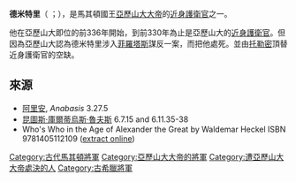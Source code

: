 '''德米特里'''（{{lang-el|Δημήτριος}} ；{{bd|?||前330年|catIdx=P}}），是馬其頓國王[[亞歷山大大帝|亞歷山大大帝]]的[[近身護衛官|近身護衛官]]之一。

他在亞歷山大即位的前336年開始，到前330年為止是亞歷山大的[[近身護衛官|近身護衛官]]。但因為亞歷山大認為德米特里涉入[[菲羅塔斯|菲羅塔斯]]謀反一案，而把他處死。並由[[托勒密一世|托勒密]]頂替近身護衛官的空缺。

==來源==
* [[阿里安|阿里安]], ''Anabasis'' 3.27.5
* [[昆圖斯·庫爾蒂烏斯·魯夫斯|昆圖斯·庫爾蒂烏斯·魯夫斯]] 6.7.15 and 6.11.35-38
*Who's Who in the Age of Alexander the Great by Waldemar Heckel ISBN 9781405112109 ([http://www.blackwellreference.com/public/tocnode?id=g9781405112109_chunk_g97814051121099_ss1-17 extract online])

[[Category:古代馬其頓將軍|Category:古代馬其頓將軍]]
[[Category:亞歷山大大帝的將軍|Category:亞歷山大大帝的將軍]]
[[Category:遭亞歷山大大帝處決的人|Category:遭亞歷山大大帝處決的人]]
[[Category:古希臘將軍|Category:古希臘將軍]]